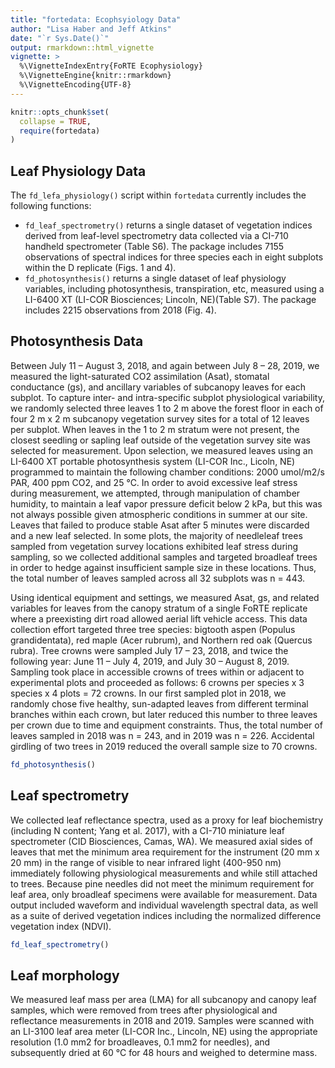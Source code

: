 ```yaml
---
title: "fortedata: Ecophsyiology Data"
author: "Lisa Haber and Jeff Atkins"
date: "`r Sys.Date()`"
output: rmarkdown::html_vignette
vignette: >
  %\VignetteIndexEntry{FoRTE Ecophysiology}
  %\VignetteEngine{knitr::rmarkdown}
  %\VignetteEncoding{UTF-8}
---
```


```r
knitr::opts_chunk$set(
  collapse = TRUE,
  require(fortedata)
)
```

## Leaf Physiology Data
The `fd_lefa_physiology()` script within `fortedata` currently includes the following functions:

* `fd_leaf_spectrometry()` returns a single dataset of vegetation indices derived from leaf-level spectrometry data collected via a CI-710 handheld spectrometer (Table S6). The package includes 7155 observations of spectral indices for three species each in eight subplots within the D replicate (Figs. 1 and 4).  
* `fd_photosynthesis()` returns a single dataset of leaf physiology variables, including photosynthesis, transpiration, etc, measured using a LI-6400 XT (LI-COR Biosciences; Lincoln, NE)(Table S7). The package includes 2215 observations from 2018 (Fig. 4). 

## Photosynthesis Data
  
  Between July 11 – August 3, 2018, and again between July 8 – 28, 2019, we measured the light-saturated CO2 assimilation (Asat), stomatal conductance (gs), and ancillary variables of subcanopy leaves for each subplot. To capture inter- and intra-specific subplot physiological variability, we randomly selected three leaves 1 to 2 m above the forest floor in each of four 2 m x 2 m subcanopy vegetation survey sites for a total of 12 leaves per subplot. When leaves in the 1 to 2 m stratum were not present, the closest seedling or sapling leaf outside of the vegetation survey site was selected for measurement. Upon selection, we measured leaves using an LI-6400 XT portable photosynthesis system (LI-COR Inc., Licoln, NE) programmed to maintain the following chamber conditions: 2000 umol/m2/s PAR, 400 ppm CO2, and 25 °C. In order to avoid excessive leaf stress during measurement, we attempted, through manipulation of chamber humidity, to maintain a leaf vapor pressure deficit below 2 kPa, but this was not always possible given atmospheric conditions in summer at our site. Leaves that failed to produce stable Asat after 5 minutes were discarded and a new leaf selected. In some plots, the majority of needleleaf trees sampled from vegetation survey locations exhibited leaf stress during sampling, so we collected additional samples and targeted broadleaf trees in order to hedge against insufficient sample size in these locations. Thus, the total number of leaves sampled across all 32 subplots was n = 443. 
        	
  Using identical equipment and settings, we measured Asat, gs, and related variables for leaves from the canopy stratum of a single FoRTE replicate where a preexisting dirt road allowed aerial lift vehicle access. This data collection effort targeted three tree species: bigtooth aspen (Populus grandidentata), red maple (Acer rubrum), and Northern red oak (Quercus rubra). Tree crowns were sampled July 17 – 23, 2018, and twice the following year: June 11 – July 4, 2019, and July 30 – August 8, 2019. Sampling took place in accessible crowns of trees within or adjacent to experimental plots and proceeded as follows: 6 crowns per species x 3 species x 4 plots = 72 crowns. In our first sampled plot in 2018, we randomly chose five healthy, sun-adapted leaves from different terminal branches within each crown, but later reduced this number to three leaves per crown due to time and equipment constraints. Thus, the total number of leaves sampled in 2018 was n = 243, and in 2019 was n = 226. Accidental girdling of two trees in 2019 reduced the overall sample size to 70 crowns.


```r
fd_photosynthesis()
```

## Leaf spectrometry

  We collected leaf reflectance spectra, used as a proxy for leaf biochemistry (including N content; Yang et al. 2017), with a CI-710 miniature leaf spectrometer (CID Biosciences, Camas, WA). We measured axial sides of leaves that met the minimum area requirement for the instrument (20 mm x 20 mm) in the range of visible to near infrared light (400-950 nm) immediately following physiological measurements and while still attached to trees. Because pine needles did not meet the minimum requirement for leaf area, only broadleaf specimens were available for measurement. Data output included waveform and individual wavelength spectral data, as well as a suite of derived vegetation indices including the normalized difference vegetation index (NDVI).
  
```r
fd_leaf_spectrometry()
```

## Leaf morphology
  
  We measured leaf mass per area (LMA) for all subcanopy and canopy leaf samples, which were removed from trees after physiological and reflectance measurements in 2018 and 2019. Samples were scanned with an LI-3100 leaf area meter (LI-COR Inc., Lincoln, NE) using the appropriate resolution (1.0 mm2 for broadleaves, 0.1 mm2 for needles), and subsequently dried at 60 °C for 48 hours and weighed to determine mass.
